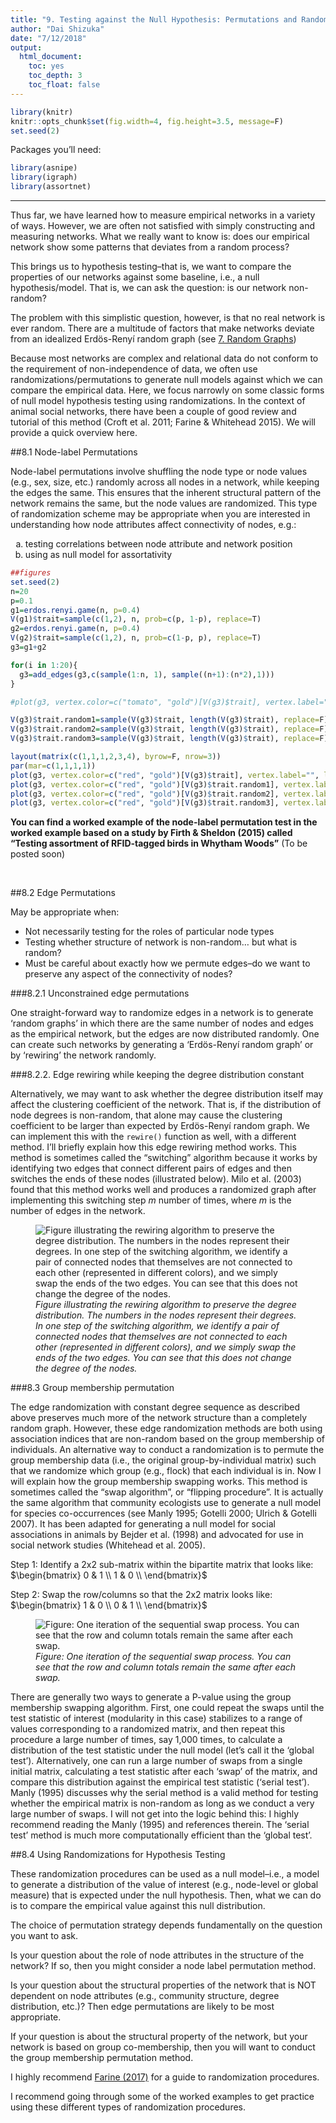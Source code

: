 ```yaml
---
title: "9. Testing against the Null Hypothesis: Permutations and Randomizations"
author: "Dai Shizuka"
date: "7/12/2018"
output: 
  html_document:
    toc: yes
    toc_depth: 3
    toc_float: false
---
```


```r
library(knitr)
knitr::opts_chunk$set(fig.width=4, fig.height=3.5, message=F) 
set.seed(2)
```

Packages you'll need:
```r
library(asnipe)
library(igraph)
library(assortnet)
```

-----

Thus far, we have learned how to measure empirical networks in a variety of ways. However, we are often not satisfied with simply constructing and measuring networks. What we really want to know is: does our empirical network show some patterns that deviates from a random process? 

This brings us to hypothesis testing--that is, we want to compare the properties of our networks against some baseline, i.e., a null hypothesis/model. That is, we can ask the question: is our network non-random? 

The problem with this simplistic question, however, is that no real network is ever random. There are a multitude of factors that make networks deviate from an idealized Erdös-Renyí random graph (see [7. Random Graphs](07_randomnets.html)) 

Because most networks are complex and relational data do not conform to the requirement of non-independence of data, we often use randomizations/permutations to generate null models against which we can compare the empirical data. Here, we focus narrowly on some classic forms of null model hypothesis testing using randomizations. In the context of animal social networks, there have been a couple of good review and tutorial of this method (Croft et al. 2011; Farine & Whitehead 2015). We will provide a quick overview here.

##8.1 Node-label Permutations

Node-label permutations involve shuffling the node type or node values (e.g., sex, size, etc.) randomly across all nodes in a network, while keeping the edges the same. This ensures that the inherent structural pattern of the network remains the same, but the node values are randomized. This type of randomization scheme may be appropriate when you are interested in understanding how node attributes affect connectivity of nodes, e.g.:

(a) testing correlations between node attribute and network position 
(b) using as null model for assortativity

```r
##figures
set.seed(2)
n=20
p=0.1
g1=erdos.renyi.game(n, p=0.4)
V(g1)$trait=sample(c(1,2), n, prob=c(p, 1-p), replace=T)
g2=erdos.renyi.game(n, p=0.4)
V(g2)$trait=sample(c(1,2), n, prob=c(1-p, p), replace=T)
g3=g1+g2

for(i in 1:20){
  g3=add_edges(g3,c(sample(1:n, 1), sample((n+1):(n*2),1)))
}

#plot(g3, vertex.color=c("tomato", "gold")[V(g3)$trait], vertex.label="", layout=layout_in_circle(g3), edge.color="black")

V(g3)$trait.random1=sample(V(g3)$trait, length(V(g3)$trait), replace=F)
V(g3)$trait.random2=sample(V(g3)$trait, length(V(g3)$trait), replace=F)
V(g3)$trait.random3=sample(V(g3)$trait, length(V(g3)$trait), replace=F)
```
```r
layout(matrix(c(1,1,1,2,3,4), byrow=F, nrow=3))
par(mar=c(1,1,1,1))
plot(g3, vertex.color=c("red", "gold")[V(g3)$trait], vertex.label="", layout=layout_in_circle(g3), edge.color="black")
plot(g3, vertex.color=c("red", "gold")[V(g3)$trait.random1], vertex.label="", layout=layout_in_circle(g3), edge.color="black")
plot(g3, vertex.color=c("red", "gold")[V(g3)$trait.random2], vertex.label="", layout=layout_in_circle(g3), edge.color="black")
plot(g3, vertex.color=c("red", "gold")[V(g3)$trait.random3], vertex.label="", layout=layout_in_circle(g3), edge.color="black")
```


**You can find a worked example of the node-label permutation test in the worked example based on a study by Firth & Sheldon (2015) called “Testing assortment of RFID-tagged birds in Whytham Woods”** (To be posted soon)

<br>


##8.2 Edge Permutations

May be appropriate when:

* Not necessarily testing for the roles of particular node types
* Testing whether structure of network is non-random... but what is random?
* Must be careful about exactly how we permute edges--do we want to preserve any aspect of the connectivity of nodes?

###8.2.1 Unconstrained edge permutations

One straight-forward way to randomize edges in a network is to generate ‘random graphs’ in which there are the same number of nodes and edges as the empirical network, but the edges are now distributed randomly. One can create such networks by generating a ‘Erdös-Renyí random graph’ or by ‘rewiring’ the network randomly.

###8.2.2. Edge rewiring while keeping the degree distribution constant

Alternatively, we may want to ask whether the degree distribution itself may affect the clustering coefficient of the network. That is, if the distribution of node degrees is non-random, that alone may cause the clustering coefficient to be larger than expected by Erdös-Renyí random graph. We can implement this with the `rewire()` function as well, with a different method.
I’ll briefly explain how this edge rewiring method works. This method is sometimes called the “switching” algorithm because it works by identifying two edges that connect different pairs of edges and then switches the ends of these nodes (illustrated below). Milo et al. (2003) found that this method works well and produces a randomized graph after implementing this switching step $m$ number of times, where $m$ is the number of edges in the network.

![*Figure illustrating the rewiring algorithm to preserve the degree distribution. The numbers in the nodes represent their degrees. In one step of the switching algorithm, we identify a pair of connected nodes that themselves are not connected to each other (represented in different colors), and we simply swap the ends of the two edges. You can see that this does not change the degree of the nodes.*](./assets/images/rewire.png)

###8.3 Group membership permutation

The edge randomization with constant degree sequence as described above preserves much more of the network structure than a completely random graph. However, these edge randomization methods are both using association indices that are non-random based on the group membership of individuals. An alternative way to conduct a randomization is to permute the group membership data (i.e., the original group-by-individual matrix) such that we randomize which group (e.g., flock) that each individual is in. Now I will explain how the group membership swapping works. This method is sometimes called the “swap algorithm”, or “flipping procedure”. It is actually the same algorithm that community ecologists use to generate a null model for species co-occurrences (see Manly 1995; Gotelli 2000; Ulrich & Gotelli 2007). It has been adapted for generating a null model for social associations in animals by Bejder et al. (1998) and advocated for use in social network studies (Whitehead et al. 2005).


Step 1: Identify a 2x2 sub-matrix within the bipartite matrix that looks like:
$\begin{bmatrix} 0 & 1 \\ 1 & 0 \\ \end{bmatrix}$

Step 2: Swap the row/columns so that the 2x2 matrix looks like:
$\begin{bmatrix} 1 & 0 \\ 0 & 1 \\ \end{bmatrix}$

![*Figure: One iteration of the sequential swap process. You can see that the row and column totals remain the same after each swap.*](./assets/images/swap.png)

There are generally two ways to generate a P-value using the group membership swapping algorithm. First, one could repeat the swaps until the test statistic of interest (modularity in this case) stabilizes to a range of values corresponding to a randomized matrix, and then repeat this procedure a large number of times, say 1,000 times, to calculate a distribution of the test statistic under the null model (let’s call it the ‘global test’). Alternatively, one can run a large number of swaps from a single initial matrix, calculating a test statistic after each ‘swap’ of the matrix, and compare this distribution against the empirical test statistic (‘serial test’). Manly (1995) discusses why the serial method is a valid method for testing whether the empirical matrix is non-random as long as we conduct a very large number of swaps. I will not get into the logic behind this: I highly recommend reading the Manly (1995) and references therein. The ‘serial test’ method is much more computationally efficient than the ‘global test’.

##8.4 Using Randomizations for Hypothesis Testing

These randomization procedures can be used as a null model--i.e., a model to generate a distribution of the value of interest (e.g., node-level or global measure) that is expected under the null hypothesis. Then, what we can do is to compare the empirical value against this null distribution.

The choice of permutation strategy depends fundamentally on the question you want to ask. 

Is your question about the role of node attributes in the structure of the network? If so, then you might consider a node label permutation method. 

Is your question about the structural properties of the network that is NOT dependent on node attributes (e.g., community structure, degree distribution, etc.)? Then edge permutations are likely to be most appropriate.

If your question is about the structural property of the network, but your network is based on group co-membership, then you will want to conduct the group membership permutation method. 

I highly recommend [Farine (2017)](https://besjournals.onlinelibrary.wiley.com/doi/abs/10.1111/2041-210X.12772) for a guide to randomization procedures.

I recommend going through some of the worked examples to get practice using these different types of randomization procedures. 


